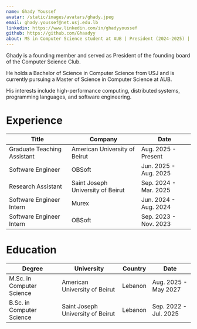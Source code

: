 ```yaml
---
name: Ghady Youssef
avatar: /static/images/avatars/ghady.jpeg
email: ghady.youssef@net.usj.edu.lb
linkedin: https://www.linkedin.com/in/ghadyyoussef
github: https://github.com/Ghaadyy
about: MS in Computer Science student at AUB | President (2024-2025) | High-Performance Computing and Software Engineering
---
```


Ghady is a founding member and served as President of the founding board of the Computer Science Club.

He holds a Bachelor of Science in Computer Science from USJ and is currently pursuing a Master of Science in Computer Science at AUB.

His interests include high-performance computing, distributed systems, programming languages, and software engineering.

<h1>Experience</h1>

| Title                       | Company                           | Date                  |
| --------------------------- | --------------------------------- | --------------------- |
| Graduate Teaching Assistant | American University of Beirut     | Aug. 2025 - Present   |
| Software Engineer           | OBSoft                            | Jun. 2025 - Aug. 2025 |
| Research Assistant          | Saint Joseph University of Beirut | Sep. 2024 - Mar. 2025 |
| Software Engineer Intern    | Murex                             | Jun. 2024 - Aug. 2024 |
| Software Engineer Intern    | OBSoft                            | Sep. 2023 - Nov. 2023 |

<h1>Education</h1>

| Degree                    | University                        | Country | Date                  |
| ------------------------- | --------------------------------- | ------- | --------------------- |
| M.Sc. in Computer Science | American University of Beirut     | Lebanon | Aug. 2025 - May 2027  |
| B.Sc. in Computer Science | Saint Joseph University of Beirut | Lebanon | Sep. 2022 - Jul. 2025 |
